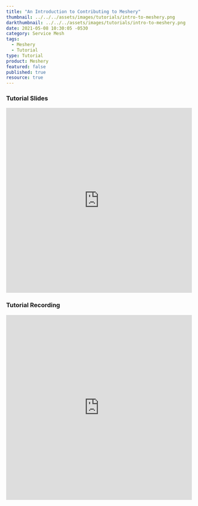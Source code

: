 ```yaml
---
title: "An Introduction to Contributing to Meshery"
thumbnail: ../../../assets/images/tutorials/intro-to-meshery.png
darkthumbnail: ../../../assets/images/tutorials/intro-to-meshery.png
date: 2021-05-08 10:30:05 -0530
category: Service Mesh
tags: 
  - Meshery
  - Tutorial
type: Tutorial
product: Meshery
featured: false
published: true
resource: true
---
```



<ResourcesWrapper> 
      <h3> Tutorial Slides </h3>
        <iframe	 src="https://docs.google.com/presentation/d/1Wc5ALdn-G3fADJ8I6nJlyOGhV2XHVprYPqDvkZ1MEqY/embed?start=false&loop=false&delayms=3000" loading="lazy"
              frameBorder="0" allowFullScreen width="100%" height="500">	
        </iframe>
      <h3> Tutorial Recording </h3>
        <iframe className="iframe" src="https://www.youtube.com/embed/67iy2JEp4Ss" loading="lazy"
              frameBorder="0" allow="accelerometer; autoplay; encrypted-media; gyroscope; picture-in-picture"allowFullScreen width="100%" height="500">
        </iframe>
</ResourcesWrapper>